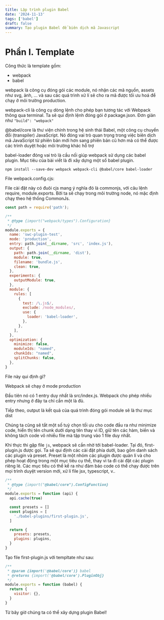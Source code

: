 ```yaml
---
title: Lập trình plugin Babel
date: '2024-11-13'
tags: ['babel']
draft: false
summary: Tạo plugin Babel để biên dịch mã Javascript
---
```


# Phần I. Template

Công thức là template gồm:
+ webpack
+ babel

webpack là công cụ đóng gói các module, nó nhận các mã nguồn, assets như svg, ảnh, ... và sau các quá trình xử lí sẽ cho ra mã được tối ưu hoá để chạy ở môi trường production.

webpack-cli là công cụ dòng lệnh cho phép bạn tương tác với Webpack thông qua terminal. Ta sẽ qui định lệnh đóng gói ở package.json. Đơn giản như `"build": "webpack"`

@babel/core là thư viện chính trong hệ sinh thái Babel, một công cụ chuyển đổi (transpiler) JavaScript. Nó đóng vai trò quan trọng trong việc biên dịch mã JavaScript từ phiên bản mới hơn sang phiên bản cũ hơn mà có thể được các trình duyệt hoặc môi trường khác hỗ trợ

babel-loader đóng vai trò là cầu nối giúp webpack sử dụng các babel plugin. Mục tiêu của bài viết là đi xây dựng một số babel plugin.

```terminal
npm install --save-dev webpack webpack-cli @babel/core babel-loader
```

File webpack.config.cjs:

File cài đặt này có đuôi cjs mang ý nghĩa đó là commonjs, với câu lệnh require, module.exports. Bởi ta sẽ chạy trong môi trường node, nó mặc định chạy theo hệ thống CommonJs.

```js
const path = require('path');

/**
 * @type {import("webpack/types").Configuration}
 */
module.exports = {
  name: 'swc-plugin-test',
  mode: 'production',
  entry: path.join(__dirname, 'src', 'index.js'),
  output: {
    path: path.join(__dirname, 'dist'),
    module: true,
    filename: 'bundle.js',
    clean: true,
  },
  experiments: {
    outputModule: true,
  },
  module: {
    rules: [
      {
        test: /\.js$/,
        exclude: /node_modules/,
        use: {
          loader: 'babel-loader',
        },
      },
    ],
  },
  optimization: {
    minimize: false,
    moduleIds: "named",
    chunkIds: "named",
    splitChunks: false,
  },
}
```

File này qui định gì?

Webpack sẽ chạy ở mode production

Đầu tiên nó có 1 entry duy nhất là src/index.js. Webpack cho phép nhiều entry nhưng ở đây ta chỉ cần một là đủ.

Tiếp theo, output là kết quả của quá trình đóng gói module sẽ là thư mục dist

Chúng ta cũng sẽ tắt một số tuỳ chọn tối ưu cho code đầu ra như minimize code, hiển thị tên chunk dưới dạng tên thay vì ID, giữ tên các hàm, biến và không tách code vô nhiều file mà tập trung vào 1 file duy nhất.

Khi thực thi gặp file `js`, webpack sẽ cần nhờ tới babel-loader. Tại đó, first-plugin.js được gọi. Ta sẽ qui định các cài đặt phía dưới, bao gồm danh sách các plugin và preset. Preset là một nhóm các plugin được quản lí và cho phép hoạt động trong một mục tiêu cụ thể, thay vì ta đi cài đặt các plugin riêng lẻ. Các mục tiêu có thể kể ra như đảm bảo code có thể chạy được trên mọi trình duyệt version mới, xử lí file jsx, typescript, v..


```js
/**
 * @type {import("@babel/core").ConfigFunction}
 */
module.exports = function (api) {
  api.cache(true)

  const presets = []
  const plugins = [
    './babel-plugins/first-plugin.js',
  ]

  return {
    presets: presets,
    plugins: plugins,
  }
}
```

Tạo file first-plugin.js với templtate như sau:

```js
/**
 * @param {import('@babel/core')} babel
 * @returns {import('@babel/core').PluginObj}
 */
module.exports = function (babel) {
  return {
    visitor: {},
  }
}
```

Từ bây giờ chúng ta có thể xây dựng plugin Babel!